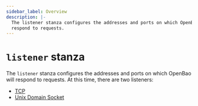 ```yaml
---
sidebar_label: Overview
description: |-
  The listener stanza configures the addresses and ports on which OpenBao will
  respond to requests.
---
```


# `listener` stanza

The `listener` stanza configures the addresses and ports on which OpenBao will
respond to requests. At this time, there are two listeners: 
- [TCP][tcp]
- [Unix Domain Socket][unix]

[tcp]: /docs/configuration/listener/tcp
[unix]: /docs/configuration/listener/unix
